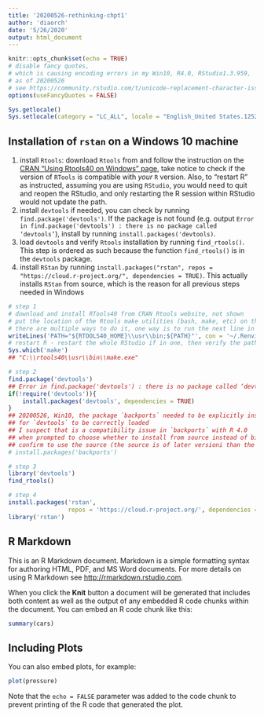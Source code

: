 ```yaml
---
title: '20200526-rethinking-chpt1'
author: 'diaorch'
date: '5/26/2020'
output: html_document
---
```


```r
knitr::opts_chunk$set(echo = TRUE)
# disable fancy quotes, 
# which is causing encoding errors in my Win10, R4.0, RStudio1.3.959, 
# as of 20200526
# see https://community.rstudio.com/t/unicode-replacement-character-issue-in-rstudio-only-within-r-markdown-files/7621/9
options(useFancyQuotes = FALSE)
```

```r
Sys.getlocale()
Sys.setlocale(category = "LC_ALL", locale = "English_United States.1252")
```

## Installation of `rstan` on a Windows 10 machine

1. install `Rtools`: download `Rtools` from and follow the instruction on the [CRAN "Using Rtools40 on Windows" page](https://cran.r-project.org/bin/windows/Rtools/), take notice to check if the version of `RTools` is compatible with *your* `R` version. Also, to "restart R" as instructed, assuming you are using `RStudio`, you would need to quit and reopen the RStudio, and only restarting the R session within RStudio would not update the path. 
2. install `devtools` if needed, you can check by running `find.package('devtools')`. If the package is not found (e.g. output `Error in find.package('devtools') : there is no package called ‘devtools’`), install by running `install.packages('devtools)`.
3. load `devtools` and verify `Rtools` installation by running `find_rtools()`. This step is ordered as such because the function `find_rtools()` is in the `devtools` package.
4. install `RStan` by running `install.packages("rstan", repos = "https://cloud.r-project.org/", dependencies = TRUE)`. This actually installs `RStan` from source, which is the reason for all previous steps needed in Windows

```r
# step 1
# download and install RTools40 from CRAN Rtools website, not shown
# put the location of the Rtools make utilities (bash, make, etc) on the PATH
# there are multiple ways to do it, one way is to run the next line in R
writeLines('PATH="${RTOOLS40_HOME}\\usr\\bin;${PATH}"', con = '~/.Renviron')
# restart R - restart the whole RStudio if in one, then verify the path
Sys.which('make')
## "C:\\rtools40\\usr\\bin\\make.exe"

# step 2
find.package('devtools')
## Error in find.package('devtools') : there is no package called ‘devtools’
if(!require('devtools')){
    install.packages('devtools', dependencies = TRUE)
}
## 20200526, Win10, the package `backports` needed to be explicitly installed 
## for `devtools` to be correctly loaded
## I suspect that is a compatibility issue in `backports` with R 4.0
## when prompted to choose whether to install from source instead of binary, 
## confirm to use the source (the source is of later versioni than the binary)
# install.packages('backports')

# step 3
library('devtools')
find_rtools()

# step 4
install.packages('rstan', 
                 repos = 'https://cloud.r-project.org/', dependencies = TRUE)
library('rstan')
```

## R Markdown

This is an R Markdown document. Markdown is a simple formatting syntax for authoring HTML, PDF, and MS Word documents. For more details on using R Markdown see <http://rmarkdown.rstudio.com>.

When you click the **Knit** button a document will be generated that includes both content as well as the output of any embedded R code chunks within the document. You can embed an R code chunk like this:

```r
summary(cars)
```

## Including Plots

You can also embed plots, for example:

```r
plot(pressure)
```

Note that the `echo = FALSE` parameter was added to the code chunk to prevent printing of the R code that generated the plot.
